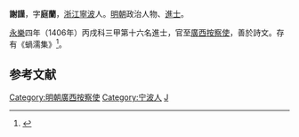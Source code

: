 '''謝謹'''，字'''庭蘭'''，[[浙江|浙江]][[寧波|寧波]]人。[[明朝|明朝]]政治人物、[[進士|進士]]。

[[永乐_(明朝)|永樂]]四年（1406年）丙戌科三甲第十六名進士，官至[[廣西|廣西]][[按察使|按察使]]，善於詩文。存有《蝸濡集》<ref>{{cite book | language = zh-hans | author = 潘荣胜 | coauthors =  | title = 《明清进士录》 | url =  | date = 2006年 | location =  | publisher = [[中华书局|中华书局]] | id =  | isbn = 9787101043501 | pages = 30页 }}</ref>。

==参考文献==
{{Reflist}}

{{明朝人物小作品}}
{{永樂四年丙戌科殿試金榜}}

{{DEFAULTSORT:Xie謝}}
[[Category:明朝廣西按察使|Category:明朝廣西按察使]]
[[Category:宁波人|Category:宁波人]]
[[Category:谢姓|J]]